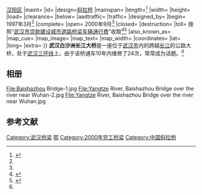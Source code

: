 {{Infobox_Bridge
|bridge_name=武汉白沙洲长江大桥
|native_name=
|image=Baishazhou Yangtze River Bridge.JPG
|image_size=300px
|caption=
|official_name=
|carries={{中国国道名|107}}<br>[[武汉三环线|武汉三环线]]
|crosses=[[长江|长江]]
|locale=[[武汉市|武汉市]][[洪山区|洪山区]]{{.w}}[[汉阳区|汉阳区]]
|maint=
|id=
|design=[[斜拉桥|斜拉桥]]
|mainspan=
|length={{convert|3586.38|m|ft|2}}<ref name="Param1">{{cite news | url=http://news.sina.com.cn/c/p/2010-09-18/031921126133.shtml | title=武汉白沙洲大桥通车10年维修24次 | work=[[武汉晚报|武汉晚报]] | date=2010-09-18 | accessdate=2011-08-04 | archive-date=2020-04-05 | archive-url=https://web.archive.org/web/20200405131510/http://news.sina.com.cn/c/p/2010-09-18/031921126133.shtml | dead-url=no }}</ref>
|width=
|height=
|load=
|clearance=
|below=
|aadtraffic=
|traffic=
|designed_by=
|begin= 1997年3月<ref name="Param1" />
|complete=
|open= 2000年9月<ref name="Param1" />
|closed= 
|destruction=
|toll= 按照“[[武汉市贷款建设城市道路桥梁车辆通行费|武汉市贷款建设城市道路桥梁车辆通行费]]”收取<ref>{{cite web|title=武汉路桥“年票制”10月1日运行|url=http://www.hggs.com.cn/ReadData.asp?AfficheId=76|publisher=武汉晨报|accessdate=2011-02-19|archive-date=2020-10-19|archive-url=https://web.archive.org/web/20201019231250/http://www.hggs.com.cn/ReadData.asp?AfficheId=76|dead-url=yes}}</ref><ref>{{cite web|title=武汉路桥费实施重大改革 取消年票制计次收费|url=http://www.hb.xinhuanet.com/newscenter/2010-05/26/content_19886932.htm|publisher=新华网湖北频道|accessdate=2011-02-19|deadurl=yes|archiveurl=https://web.archive.org/web/20120601222749/http://www.hb.xinhuanet.com/newscenter/2010-05/26/content_19886932.htm|archivedate=2012-06-01}}</ref>
|also_known_as=
|map_cue=
|map_image=
|map_text=
|map_width= 
|coordinates={{coord|30.485|N|114.244|E|region:CN-42_type:landmark|display=inline,title}}
|lat=
|long=
|extra=
}}
'''武汉白沙洲长江大桥'''是一座位于[[武汉市|武汉市]]内的跨越[[长江|长江]]的公路大桥，处于[[武汉三环线|武汉三环线]]上。由于该桥通车10年内维修了24次，常常成为话题。<ref name="Param1" />

==相册==
<gallery>
File:Baishazhou Bridge-1.jpg
File:Yangtze River, Baishazhou Bridge over the river near Wuhan-2.jpg
File:Yangtze River, Baishazhou Bridge over the river near Wuhan.jpg
</gallery>
== 参考文献 ==
{{reflist|2}}



{{武汉桥梁与隧道}}
{{Crossings navbox
|structure= [[长江桥隧列表|桥梁与隧道]]
|place= [[长江|长江]]
|bridge= 武汉白沙洲长江大桥
|bridge signs= {{中国国道名|107}}<br>[[武汉三环线|武汉三环线]]
|upstream= [[武汉沌口长江大桥|武汉沌口长江大桥]]
|upstream signs= {{China Expwy Name|S40|P=Hubei}}
|downstream= [[武汉杨泗港长江大桥|武汉杨泗港长江大桥]]
|downstream signs= 公路
}}

{{DEFAULTSORT:W}}
[[Category:武汉桥梁|Category:武汉桥梁]]
[[Category:长江大桥|鄂]]
[[Category:2000年完工桥梁|Category:2000年完工桥梁]]
[[Category:中国斜拉桥|Category:中国斜拉桥]]